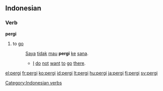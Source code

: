 ==Indonesian==

===Verb===
'''pergi'''

# to [[go]]
#: [[saya|Saya]] [[tidak]] [[mau]] '''pergi''' [[ke]] [[sana]].
#:* [[I]] [[do]] [[not]] [[want]] [[to]] [[go]] [[there]].

[[Category:Indonesian verbs]]

[[el:pergi]]
[[fr:pergi]]
[[ko:pergi]]
[[id:pergi]]
[[lt:pergi]]
[[hu:pergi]]
[[ja:pergi]]
[[fi:pergi]]
[[sv:pergi]]